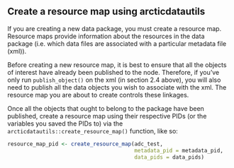 ## Create a resource map using arcticdatautils

If you are creating a new data package, you must create a resource map. Resource maps provide information about the resources in the data package (i.e. which data files are associated with a particular metadata file (xml)).

Before creating a new resource map, it is best to ensure that all the objects of interest have already been published to the node. Therefore, if you've only run `publish_object()` on the xml (in section 2.4 above), you will also need to publish all the data objects you wish to associate with the xml. The resource map you are about to create controls these linkages.

Once all the objects that ought to belong to the package have been published, create a resource map using their respective PIDs (or the variables you saved the PIDs to) via the `arcticdatautils::create_resource_map()` function, like so:

```r
resource_map_pid <- create_resource_map(adc_test,
                                        metadata_pid = metadata_pid,
                                        data_pids = data_pids)
```
